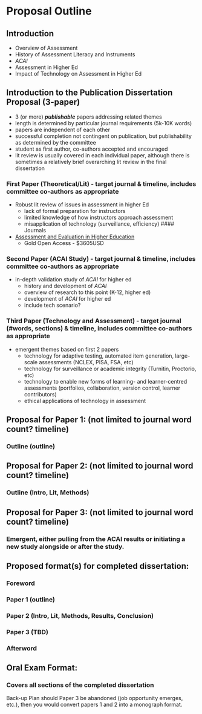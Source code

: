 # Proposal Outline

## Introduction
- Overview of Assessment
- History of Assessment Literacy and Instruments
- *ACAI*
- Assessment in Higher Ed
- Impact of Technology on Assessment in Higher Ed


## Introduction to the Publication Dissertation Proposal (3-paper) 
- 3 (or more) ***publishable*** papers addressing related themes
- length is determined by particular journal requirements (5k-10K words)
- papers are independent of each other
- successful completion not contingent on publication, but publishability as determined by the committee
- student as first author, co-authors accepted and encouraged 
- lit review is usually covered in each individual paper, although there is sometimes a relatively brief overarching lit review in the final dissertation


### First Paper (Theoretical/Lit) - target journal & timeline, includes committee co-authors as appropriate 
- Robust lit review of issues in assessment in higher Ed
    - lack of formal preparation for instructors 
    - limited knowledge of how instructors approach assessment
    - misapplication of technology (surveillance, efficiency)
#### Journals
- [Assessment and Evaluation in Higher Education](https://www.tandfonline.com/toc/CAEH20/current)
    - Gold Open Access - $3605USD

### Second Paper (ACAI Study) - target journal & timeline, includes committee co-authors as appropriate 
- in-depth validation study of *ACAI* for higher ed 
    - history and development of *ACAI*
    - overview of research to this point (K-12, higher ed)
    - development of *ACAI* for higher ed 
    - include tech scenario?

### Third Paper (Technology and Assessment) - target journal (#words, sections) & timeline, includes committee co-authors as appropriate 
- emergent themes based on first 2 papers   
    - technology for adaptive testing, automated item generation, large-scale assessments (NCLEX, PISA, FSA, etc)
    - technology for surveillance or academic integrity (Turnitin, Proctorio, etc)
    - technology to enable new forms of learning- and learner-centred assessments (portfolios, collaboration, version control, learner contributors)
    - ethical applications of technology in assessment

## Proposal for Paper 1: (not limited to journal word count? timeline) 
### Outline (outline) 

## Proposal for Paper 2: (not limited to journal word count? timeline) 

### Outline (Intro, Lit, Methods) 

## Proposal for Paper 3: (not limited to journal word count? timeline) 

### Emergent, either pulling from the ACAI results or initiating a new study alongside or after the study. 

## Proposed format(s) for completed dissertation: 

### Foreword 

### Paper 1 (outline) 

### Paper 2 (Intro, Lit, Methods, Results, Conclusion) 

### Paper 3 (TBD) 

### Afterword 

## Oral Exam Format: 

### Covers all sections of the completed dissertation 

Back-up Plan should Paper 3 be abandoned (job opportunity emerges, etc.), then you would convert papers 1 and 2 into a monograph format. 

 

 